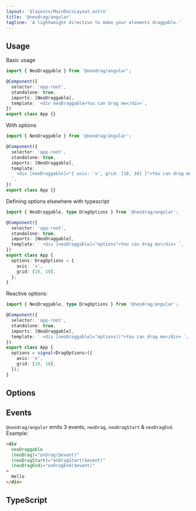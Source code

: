 ```yaml
---
layout: '$layouts/MainDocsLayout.astro'
title: '@neodrag/angular'
tagline: 'A lightweight directive to make your elements draggable.'
---
```




## Usage

Basic usage

```ts
import { NeoDraggable } from '@neodrag/angular';

@Component({
  selector: 'app-root',
  standalone: true,
  imports: [NeoDraggable],
  template: `<div neoDraggable>You can drag me</div>`,
})
export class App {}
```

With options

```ts
import { NeoDraggable } from '@neodrag/angular';

@Component({
  selector: 'app-root',
  standalone: true,
  imports: [NeoDraggable],
  template: `
    <div [neoDraggable]="{ axis: 'x', grid: [10, 10] }">You can drag me</div>
  `,
})
export class App {}
```

Defining options elsewhere with typescript

```ts
import { NeoDraggable, type DragOptions } from '@neodrag/angular';

@Component({
  selector: 'app-root',
  standalone: true,
  imports: [NeoDraggable],
  template: ` <div [neoDraggable]="options">You can drag me</div> `,
})
export class App {
  options: DragOptions = {
    axis: 'x',
    grid: [10, 10],
  };
}
```

Reactive options:

```ts
import { NeoDraggable, type DragOptions } from '@neodrag/angular';

@Component({
  selector: 'app-root',
  standalone: true,
  imports: [NeoDraggable],
  template: ` <div [neoDraggable]="options()">You can drag me</div> `,
})
export class App {
  options = signal<DragOptions>({
    axis: 'x',
    grid: [10, 10],
  });
}
```

## Options

<Options />

## Events

`@neodrag/angular` emits 3 events, `neoDrag`, `neoDragStart` & `neoDragEnd`.
Example:

```html
<div
  neoDraggable
  (neoDrag)="onDrag($event)"
  (neoDragStart)="onDragStart($event)"
  (neoDragEnd)="onDragEnd($event)"
>
  Hello
</div>
```

## TypeScript

<ExportedTypesMDX framework="angular" />
